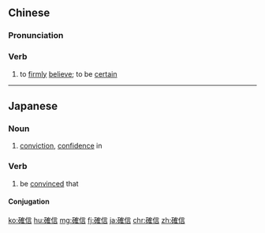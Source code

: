 {{also|确信}}
==Chinese==
{{zh-forms|s=确信}}

===Pronunciation===
{{zh-pron
|m=quèxìn
|c=kok3 seon3
|h=pfs=khok-sin
|mn=khak-sìn
|cat=v
}}

===Verb===
{{zh-verb}}

# {{lb|zh|Advanced Mandarin}} to [[firmly]] [[believe]]; to be [[certain]]

----

==Japanese==
{{ja-kanjitab|かく|しん|yomi=on}}

===Noun===
{{ja-noun|かくしん}}

# [[conviction]], [[confidence]] in

===Verb===
{{ja-verb-suru|かくしん}}

# be [[convinced]] that

====Conjugation====
{{ja-suru|かくしん}}

[[ko:確信]]
[[hu:確信]]
[[mg:確信]]
[[fj:確信]]
[[ja:確信]]
[[chr:確信]]
[[zh:確信]]